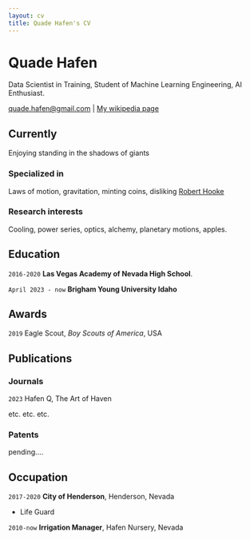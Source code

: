 ```yaml
---
layout: cv
title: Quade Hafen's CV
---
```

# Quade Hafen
Data Scientist in Training, Student of Machine Learning Engineering, AI Enthusiast.

<div id="webaddress">
<a href="mailto:quade.hafen@gmail.com">quade.hafen@gmail.com</a>
| <a href="http://en.wikipedia.org/wiki/Quade_Hafen">My wikipedia page</a>
</div>


## Currently

Enjoying standing in the shadows of giants

### Specialized in

Laws of motion, gravitation, minting coins, disliking [Robert Hooke](http://en.wikipedia.org/wiki/Robert_Hooke)


### Research interests

Cooling, power series, optics, alchemy, planetary motions, apples.


## Education

`2016-2020`
__Las Vegas Academy of Nevada High School__.

`April 2023 - now`
__Brigham Young University Idaho__


## Awards

`2019`
Eagle Scout, *Boy Scouts of America*, USA

## Publications

<!-- A list is also available [online](http://scholar.google.co.uk/citations?user=LTOTl0YAAAAJ) -->

### Journals

`2023`
Hafen Q, The Art of Haven

etc. etc. etc.

### Patents

pending....


## Occupation

`2017-2020`
__City of Henderson__, Henderson, Nevada

- Life Guard

`2010-now`
__Irrigation Manager__, Hafen Nursery, Nevada



<!-- ### Footer

Last updated: July 2025 -->